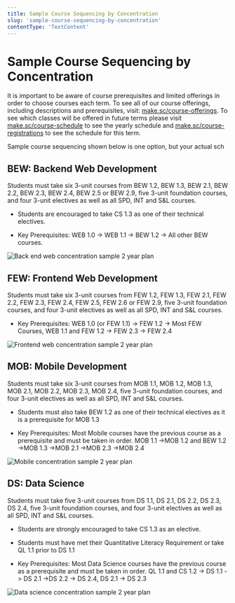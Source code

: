 ```yaml
---
title: Sample Course Sequencing by Concentration
slug: 'sample-course-sequencing-by-concentration'
contentType: 'TextContent'
---
```


# Sample Course Sequencing by Concentration

It is important to be aware of course prerequisites and limited offerings in order to choose courses
each term. To see all of our course offerings, including descriptions and prerequisites, visit:
[make.sc/course-offerings](http://make.sc/course-offerings). To see which classes will be offered in
future terms please visit [make.sc/course-schedule](make.sc/course-schedule) to see the yearly
schedule and [make.sc/course-registrations](make.sc/course-registrations) to see the schedule for
this term.

Sample course sequencing shown below is one option, but your actual sch

## BEW: Backend Web Development

Students must take six 3-unit courses from BEW 1.2, BEW 1.3, BEW 2.1, BEW 2.2, BEW 2.3, BEW 2.4, BEW
2.5 or BEW 2.9, five 3-unit foundation courses, and four 3-unit electives as well as all SPD, INT
and S&L courses.

- Students are encouraged to take CS 1.3 as one of their technical electives.

- Key Prerequisites: WEB 1.0 -> WEB 1.1 -> BEW 1.2 -> All other BEW courses.

![Back end web concentration sample 2 year plan](../images/back-end-web-concentration-sample-2-year-plan.png)

## FEW: Frontend Web Development

Students must take six 3-unit courses from FEW 1.2, FEW 1.3, FEW 2.1, FEW 2.2, FEW 2.3, FEW 2.4, FEW
2.5, FEW 2.6 or FEW 2.9, five 3-unit foundation courses, and four 3-unit electives as well as all
SPD, INT and S&L courses.

- Key Prerequisites: WEB 1.0 (or FEW 1.1) -> FEW 1.2 -> Most FEW Courses, WEB 1.1 and FEW 1.2 -> FEW
  2.3 -> FEW 2.4

![Frontend web concentration sample 2 year plan](../images/front-end-web-concentration-sample-2-year-plan.png)

## MOB: Mobile Development

Students must take six 3-unit courses from MOB 1.1, MOB 1.2, MOB 1.3, MOB 2.1, MOB 2.2, MOB 2.3, MOB
2.4, five 3-unit foundation courses, and four 3-unit electives as well as all SPD, INT and S&L
courses.

- Students must also take BEW 1.2 as one of their technical electives as it is a prerequisite for
  MOB 1.3

- Key Prerequisites: Most Mobile courses have the previous course as a prerequisite and must be
  taken in order. MOB 1.1 ->MOB 1.2 and BEW 1.2 ->MOB 1.3 ->MOB 2.1 ->MOB 2.3 ->MOB 2.4

![Mobile concentration sample 2 year plan](../images/mobile-concentration-sample-2-year-plan.png)

## DS: Data Science

Students must take five 3-unit courses from DS 1.1, DS 2.1, DS 2.2, DS 2.3, DS 2.4, five 3-unit
foundation courses, and four 3-unit electives as well as all SPD, INT and S&L courses.

- Students are strongly encouraged to take CS 1.3 as an elective.

- Students must have met their Quantitative Literacy Requirement or take QL 1.1 prior to DS 1.1

- Key Prerequisites: Most Data Science courses have the previous course as a prerequisite and must
  be taken in order. QL 1.1 and CS 1.2 -> DS 1.1 -> DS 2.1 ->DS 2.2 -> DS 2.4, DS 2.1 -> DS 2.3

![Data science concentration sample 2 year plan](../images/data-science-concentration-sample-2-year-plan.png)
